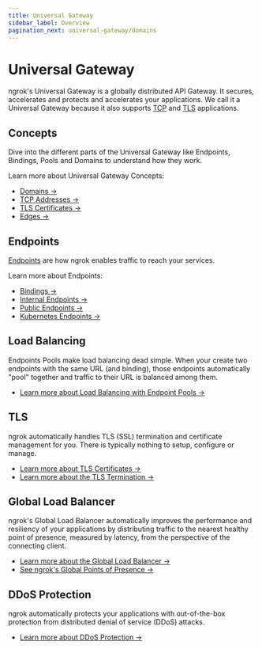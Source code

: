```yaml
---
title: Universal Gateway
sidebar_label: Overview
pagination_next: universal-gateway/domains
---
```


# Universal Gateway

ngrok's Universal Gateway is a globally distributed API Gateway. It secures,
accelerates and protects and accelerates your applications. We call it a
Universal Gateway because it also supports
[TCP](/universal-gateway/tcp/) and
[TLS](/universal-gateway/tls/) applications.

## Concepts

Dive into the different parts of the Universal Gateway like Endpoints,
Bindings, Pools and Domains to understand how they work.

Learn more about Universal Gateway Concepts:

- [Domains →](/universal-gateway/domains/)
- [TCP Addresses →](/universal-gateway/tcp-addresses/)
- [TLS Certificates →](/universal-gateway/tls-certificates/)
- [Edges →](/universal-gateway/edges/)

## Endpoints

[Endpoints](/universal-gateway/endpoints/) are how ngrok enables traffic to reach your services.

Learn more about Endpoints:

- [Bindings →](/universal-gateway/bindings/)
- [Internal Endpoints →](/universal-gateway/internal-endpoints/)
- [Public Endpoints →](/universal-gateway/public-endpoints/)
- [Kubernetes Endpoints →](/universal-gateway/kubernetes-endpoints/)

## Load Balancing

Endpoints Pools make load balancing dead simple. When your create two endpoints
with the same URL (and binding), those endpoints automatically "pool" together
and traffic to their URL is balanced among them.

- [Learn more about Load Balancing with Endpoint Pools →](/universal-gateway/endpoint-pooling/)

## TLS

ngrok automatically handles TLS (SSL) termination and certificate management
for you. There is typically nothing to setup, configure or manage.

- [Learn more about TLS Certificates →](/universal-gateway/tls-certificates/)
- [Learn more about the TLS Termination →](/universal-gateway/tls-termination/)

## Global Load Balancer

ngrok's Global Load Balancer automatically improves the performance and
resiliency of your applications by distributing traffic to the nearest healthy
point of presence, measured by latency, from the perspective of the connecting
client.

- [Learn more about the Global Load Balancer →](/universal-gateway/global-load-balancer/)
- [See ngrok's Global Points of Presence →](/universal-gateway/points-of-presence)

## DDoS Protection

ngrok automatically protects your applications with out-of-the-box protection
from distributed denial of service (DDoS) attacks.

- [Learn more about DDoS Protection →](/universal-gateway/ddos-protection)
